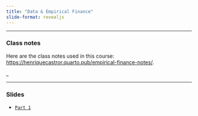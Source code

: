 ```yaml
---
title: "Data & Empirical Finance"
slide-format: revealjs
---
```




___

### Class notes

Here are the class notes used in this course: [https://henriquecastror.quarto.pub/empirical-finance-notes/](https://henriquecastror.quarto.pub/empirical-finance-notes/).

_


___

###  Slides

-   [`Part 1`](https://henriquecastror.quarto.pub/empirical_finance_part_1/)

